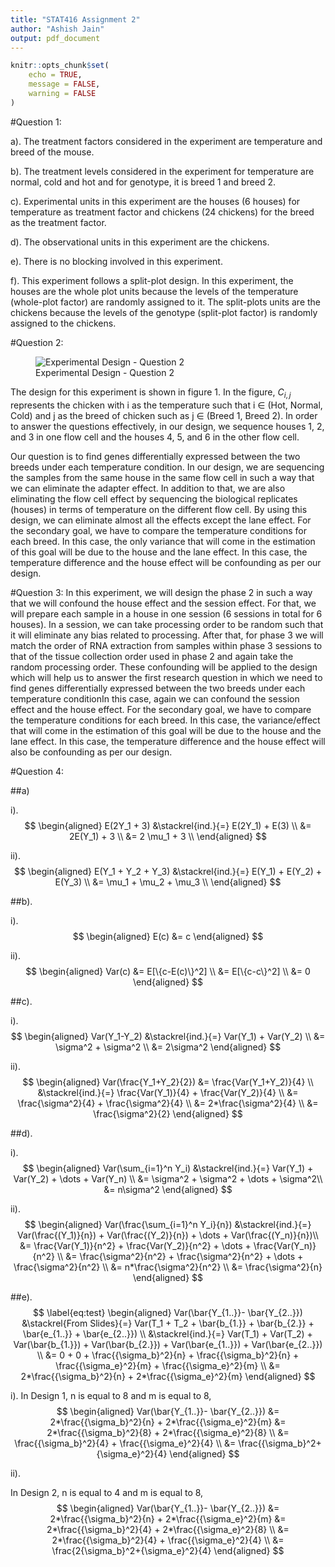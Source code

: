 ```yaml
---
title: "STAT416 Assignment 2"
author: "Ashish Jain"
output: pdf_document
---
```


```r
knitr::opts_chunk$set(
    echo = TRUE,
    message = FALSE,
    warning = FALSE
)
```

#Question 1:

a). The treatment factors considered in the experiment are temperature and breed of the mouse.

b). The treatment levels considered in the experiment for temperature are normal, cold and hot and for genotype, it is breed 1 and breed 2.

c). Experimental units in this experiment are the houses (6 houses) for temperature as treatment factor and chickens (24 chickens) for the breed as the treatment factor.

d). The observational units in this experiment are the chickens.

e). There is no blocking involved in this experiment.

f). This experiment follows a split-plot design. In this experiment, the houses are the whole plot units because the levels of the temperature (whole-plot factor) are randomly assigned to it. The split-plots units are the chickens because the levels of the genotype (split-plot factor) is randomly assigned to the chickens.

#Question 2:

![Experimental Design - Question 2](https://raw.githubusercontent.com/ashishjain1988/STAT416/master/HW2/question2.jpg)

The design for this experiment is shown in figure 1. In the figure, $C_{i,j}$ represents the chicken with i as the temperature such that i $\in$ (Hot, Normal, Cold) and j as the breed of chicken such as j $\in$ (Breed 1, Breed 2). In order to answer the questions effectively, in our design, we sequence houses 1, 2, and 3 in one flow cell and the houses 4, 5, and 6 in the other flow cell.

Our question is to find genes differentially expressed between the two breeds under each temperature condition. In our design, we are sequencing the samples from the same house in the same flow cell in such a way that we can eliminate the adapter effect. In addition to that, we are also eliminating the flow cell effect by sequencing the biological replicates (houses) in terms of temperature on the different flow cell. By using this design, we can eliminate almost all the effects except the lane effect. For the secondary goal, we have to compare the temperature conditions for each breed. In this case, the only variance that will come in the estimation of this goal will be due to the house and the lane effect. In this case, the temperature difference and the house effect will be confounding as per our design.

#Question 3:
In this experiment, we will design the phase 2 in such a way that we will confound the house effect and the session effect. For that, we will prepare each sample in a house in one session (6 sessions in total for 6 houses). In a session, we can take processing order to be random such that it will eliminate any bias related to processing. After that, for phase 3 we will match the order of RNA extraction from samples within phase 3 sessions to that of the tissue collection order used in phase 2 and again take the random processing order. These confounding will be applied to the design which will help us to answer the first research question in which we need to find genes differentially expressed between the two breeds under each temperature conditionIn this case, again we can confound the session effect and the house effect. For the secondary goal, we have to compare the temperature conditions for each breed. In this case, the variance/effect that will come in the estimation of this goal will be due to the house and the lane effect. In this case, the temperature difference and the house effect will also be confounding as per our design.

#Question 4:

##a) 

i). 
$$
\begin{aligned}
 E(2Y_1 + 3) &\stackrel{ind.}{=} E(2Y_1) + E(3) \\
  &= 2E(Y_1) + 3 \\
  &= 2 \mu_1 + 3 \\
\end{aligned}
$$

ii).
$$
\begin{aligned}
 E(Y_1 + Y_2 + Y_3) &\stackrel{ind.}{=} E(Y_1) + E(Y_2) + E(Y_3) \\
  &= \mu_1 + \mu_2 + \mu_3 \\
\end{aligned}
$$

##b).

i).
$$
\begin{aligned}
 E(c) &= c
\end{aligned}
$$

ii).
$$
\begin{aligned}
 Var(c) &= E[\{c-E(c)\}^2] \\
 &= E[\{c-c\}^2] \\
 &= 0
\end{aligned}
$$

##c).

i).
$$
\begin{aligned}
 Var(Y_1-Y_2) &\stackrel{ind.}{=} Var(Y_1) + Var(Y_2) \\
 &= \sigma^2 + \sigma^2 \\
 &= 2\sigma^2
\end{aligned}
$$

ii).
$$
\begin{aligned}
 Var(\frac{Y_1+Y_2}{2}) &= \frac{Var(Y_1+Y_2)}{4} \\
 &\stackrel{ind.}{=} \frac{Var(Y_1)}{4} + \frac{Var(Y_2)}{4} \\
 &= \frac{\sigma^2}{4} + \frac{\sigma^2}{4} \\
 &= 2*\frac{\sigma^2}{4} \\
 &= \frac{\sigma^2}{2}
\end{aligned}
$$

##d).

i).
$$
\begin{aligned}
 Var(\sum_{i=1}^n Y_i) &\stackrel{ind.}{=} Var(Y_1) + Var(Y_2) + \dots + Var(Y_n) \\
 &= \sigma^2 + \sigma^2 + \dots + \sigma^2\\
 &= n\sigma^2
\end{aligned}
$$

ii).
$$
\begin{aligned}
 Var(\frac{\sum_{i=1}^n Y_i}{n}) &\stackrel{ind.}{=} Var(\frac{(Y_1)}{n}) + Var(\frac{(Y_2)}{n}) + \dots + Var(\frac{(Y_n)}{n})\\
 &= \frac{Var(Y_1)}{n^2} + \frac{Var(Y_2)}{n^2} + \dots + \frac{Var(Y_n)}{n^2} \\
 &= \frac{\sigma^2}{n^2} + \frac{\sigma^2}{n^2} + \dots + \frac{\sigma^2}{n^2} \\
 &= n*\frac{\sigma^2}{n^2} \\
 &= \frac{\sigma^2}{n}
\end{aligned}
$$

##e).
$$
\label{eq:test}
\begin{aligned}
 Var(\bar{Y_{1..}}- \bar{Y_{2..}}) &\stackrel{From Slides}{=} Var(T_1 + T_2 + \bar{b_{1.}} + \bar{b_{2.}} + \bar{e_{1..}} + \bar{e_{2..}}) \\
 &\stackrel{ind.}{=} Var(T_1) + Var(T_2) + Var(\bar{b_{1.}}) + Var(\bar{b_{2.}}) + Var(\bar{e_{1..}}) + Var(\bar{e_{2..}}) \\
 &= 0 + 0 + \frac{{\sigma_b}^2}{n} + \frac{{\sigma_b}^2}{n} + \frac{{\sigma_e}^2}{m} + \frac{{\sigma_e}^2}{m} \\
 &= 2*\frac{{\sigma_b}^2}{n} + 2*\frac{{\sigma_e}^2}{m}
\end{aligned}
$$

i).
In Design 1, n is equal to 8 and m is equal to 8,
$$
\begin{aligned}
 Var(\bar{Y_{1..}}- \bar{Y_{2..}}) &= 2*\frac{{\sigma_b}^2}{n} + 2*\frac{{\sigma_e}^2}{m}
 &= 2*\frac{{\sigma_b}^2}{8} + 2*\frac{{\sigma_e}^2}{8} \\ 
 &= \frac{{\sigma_b}^2}{4} + \frac{{\sigma_e}^2}{4} \\ 
 &= \frac{{\sigma_b}^2+{\sigma_e}^2}{4}
\end{aligned}
$$

ii).

In Design 2, n is equal to 4 and m is equal to 8,
$$
\begin{aligned}
 Var(\bar{Y_{1..}}- \bar{Y_{2..}}) &= 2*\frac{{\sigma_b}^2}{n} + 2*\frac{{\sigma_e}^2}{m}
 &= 2*\frac{{\sigma_b}^2}{4} + 2*\frac{{\sigma_e}^2}{8} \\ 
 &= 2*\frac{{\sigma_b}^2}{4} + \frac{{\sigma_e}^2}{4} \\ 
 &= \frac{2{\sigma_b}^2+{\sigma_e}^2}{4}
\end{aligned}
$$

